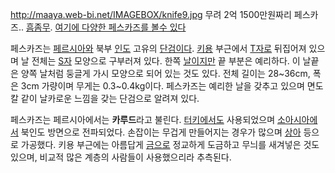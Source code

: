 http://maaya.web-bi.net/IMAGEBOX/knife9.jpg
무려 2억 1500만원짜리 페스카즈.. [[흠좀무]].
[http://maaya.web-bi.net/zog//zog_print.php?id=zog&no=270 여기에 다양한 페스카즈를 볼수 있다]

페스카즈는 [[페르시아]]와 북부 [[인도]] 고유의 [[단검]]이다. [[키용]] 부근에서 [[T]]자로 뒤집어져 있으며 날 전체는 [[S]]자 모양으로 구부러져 있다. 한쪽 [[날]]이지만 끝 부분은 예리하다. 이 날끝은 양쪽 날처럼 둥글게 가시 모양으로 되어 있는 것도 있다. 전체 길이는 28~36cm, 폭은 3cm 가량이며 무게는 0.3~0.4kg이다. 
페스카즈는 예리한 날을 갖추고 있으며 면도칼 같이 날카로운 느낌을 갖는 단검으로 알려져 있다. 

페스카즈는 페르시아에서는 '''카루드'''라고 불린다. [[터키]]에서도 사용되었으며 [[소아시아]]에서 북인도 방면으로 전파되었다. 손잡이는 무겁게 만들어지는 경우가 많으며 [[상아]] 등으로 가공했다. 키용 부근에는 아름답게 [[금]]으로 정교하게 도금하고 무늬를 새겨넣은 것도 있으며, 비교적 많은 계층의 사람들이 사용했으리라 추측된다.
